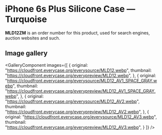 
# iPhone 6s Plus Silicone Case — Turquoise

<Callout type='info' emoji='👉🏻'>**MLD12ZM** is an order number for this product, used for search engines, auction websites and such.</Callout>

## Image gallery

<GalleryComponent
    images={[
      {
        original: "https://cloudfront.everycase.org/everysource/MLD12.webp",
        thumbnail: "https://cloudfront.everycase.org/everypreview/MLD12.webp",
      },
      {
        original: "https://cloudfront.everycase.org/everysource/MLD12_AV1_SPACE_GRAY.webp",
        thumbnail: "https://cloudfront.everycase.org/everypreview/MLD12_AV1_SPACE_GRAY.webp",
      },
      {
        original: "https://cloudfront.everycase.org/everysource/MLD12_AV2.webp",
        thumbnail: "https://cloudfront.everycase.org/everypreview/MLD12_AV2.webp",
      },
      {
        original: "https://cloudfront.everycase.org/everysource/MLD12_AV3.webp",
        thumbnail: "https://cloudfront.everycase.org/everypreview/MLD12_AV3.webp",
      }
    ]}
  />
